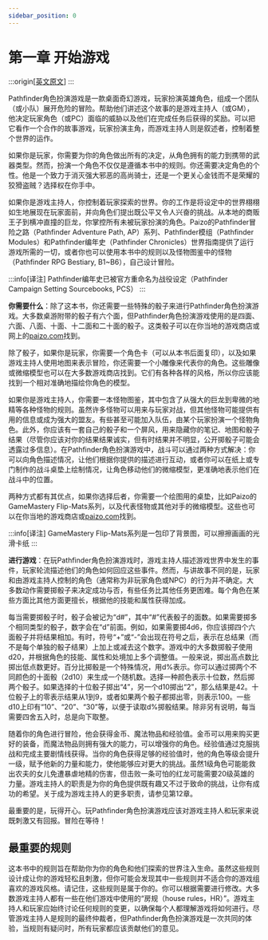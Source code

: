 ```yaml
---
sidebar_position: 0
---
```


# 第一章 开始游戏

:::origin[[英文原文](https://www.aonprd.com/Rules.aspx?ID=81)]
:::

Pathfinder角色扮演游戏是一款桌面奇幻游戏，玩家扮演英雄角色，组成一个团队（或小队）展开危险的冒险。帮助他们讲述这个故事的是游戏主持人（或GM），他决定玩家角色（或PC）面临的威胁以及他们在完成任务后获得的奖励。可以把它看作一个合作的故事游戏，玩家扮演主角，而游戏主持人则是叙述者，控制着整个世界的运作。

如果你是玩家，你需要为你的角色做出所有的决定，从角色拥有的能力到携带的武器类型。然而，扮演一个角色不仅仅是遵循本书中的规则。你还需要决定角色的个性。他是一个致力于消灭强大邪恶的高尚骑士，还是一个更关心金钱而不是荣耀的狡猾盗贼？选择权在你手中。

如果你是游戏主持人，你控制着玩家探索的世界。你的工作是将设定中的世界栩栩如生地展现在玩家面前，并向角色们提出既公平又令人兴奋的挑战。从本地的商贩王子到横冲直撞的巨龙，你掌控所有未被玩家扮演的角色。Paizo的Pathfinder冒险之路（Pathfinder Adventure Path, AP）系列、Pathfinder模组（Pathfinder Modules）和Pathfinder编年史（Pathfinder Chronicles）世界指南提供了运行游戏所需的一切，或者你也可以使用本书中的规则以及怪物图鉴中的怪物（Pathfinder RPG Bestiary, B1~B6），自己设计冒险。

:::info[译注]
Pathfinder编年史已被官方重命名为战役设定（Pathfinder Campaign Setting Sourcebooks, PCS）
:::

**你需要什么**：除了这本书，你还需要一些特殊的骰子来进行Pathfinder角色扮演游戏。大多数桌游附带的骰子有六个面，但Pathfinder角色扮演游戏使用的是四面、六面、八面、十面、十二面和二十面的骰子。这类骰子可以在你当地的游戏商店或网上的[paizo.com](https://paizo.com)找到。

除了骰子，如果你是玩家，你需要一个角色卡（可以从本书后面复印），以及如果游戏主持人使用地图来表示冒险，你还需要一个小雕像来代表你的角色。这些雕像或微缩模型也可以在大多数游戏商店找到。它们有各种各样的风格，所以你应该能找到一个相对准确地描绘你角色的模型。

如果你是游戏主持人，你需要一本怪物图鉴，其中包含了从强大的巨龙到卑微的地精等各种怪物的规则。虽然许多怪物可以用来与玩家对战，但其他怪物可能提供有用的信息或成为强大的盟友。有些甚至可能加入队伍，由某个玩家扮演一个怪物角色。此外，你应该有一套自己的骰子和一个屏风，用来隐藏你的笔记、地图和骰子结果（尽管你应该对你的结果结果诚实，但有时结果并不明显，公开掷骰子可能会透露过多信息）。在Pathfinder角色扮演游戏中，战斗可以通过两种方式解决：你可以向角色描述情况，让他们根据你提供的描述进行互动，或者你可以在纸上或专门制作的战斗桌垫上绘制情况，让角色移动他们的微缩模型，更准确地表示他们在战斗中的位置。

两种方式都有其优点，如果你选择后者，你需要一个绘图用的桌垫，比如Paizo的GameMastery Flip-Mats系列，以及代表怪物或其他对手的微缩模型。这些也可以在你当地的游戏商店或[paizo.com](https://paizo.com)找到。

:::info[译注]
GameMastery Flip-Mats系列是一包印了背景图，可以擦擦画画的光滑卡纸
:::

**进行游戏**：在玩Pathfinder角色扮演游戏时，游戏主持人描述游戏世界中发生的事件，玩家轮流描述他们的角色如何回应这些事件。然而，与讲故事不同的是，玩家和由游戏主持人控制的角色（通常称为非玩家角色或NPC）的行为并不确定。大多数动作需要掷骰子来决定成功与否，有些任务比其他任务更困难。每个角色在某些方面比其他方面更擅长，根据他的技能和属性获得加成。

每当需要掷骰子时，骰子会被记为“d#”，其中“#”代表骰子的面数。如果需要掷多个相同类型的骰子，数字会在“d”前面。例如，如果需要掷4d6，你应该掷四个六面骰子并将结果相加。有时，符号“+”或“-”会出现在符号之后，表示在总结果（而不是每个单独的骰子结果）上加上或减去这个数字。游戏中的大多数掷骰子使用d20，并根据角色的技能、属性和处境加上多个调整值。一般来说，掷出高点数比掷出低点数更好。百分比掷骰是一个特殊情况，用d%表示。你可以通过掷两个不同颜色的十面骰（2d10）来生成一个随机数。选择一种颜色表示十位数，然后掷两个骰子。如果选择的十位骰子掷出“4”，另一个d10掷出“2”，那么结果是42。十位骰子上的零表示结果从1到9，或者如果两个骰子都掷出零，则表示100。一些d10上印有“10”、“20”、“30”等，以便于读取d%掷骰结果。除非另有说明，每当需要四舍五入时，总是向下取整。

随着你的角色进行冒险，他会获得金币、魔法物品和经验值。金币可以用来购买更好的装备，而魔法物品则拥有强大的能力，可以增强你的角色。经验值通过克服挑战和完成主要剧情线获得。当你的角色获得足够的经验值时，他的角色等级会提升一级，赋予他新的力量和能力，使他能够应对更大的挑战。虽然1级角色可能能救出农夫的女儿免遭暴虐地精的伤害，但击败一条可怕的红龙可能需要20级英雄的力量。游戏主持人的职责是为你的角色提供既有趣又不过于致命的挑战，让你有成功的希望。关于成为游戏主持人的更多职责，请参见第12章。

最重要的是，玩得开心。玩Pathfinder角色扮演游戏应该对游戏主持人和玩家来说既刺激又有回报。冒险在等待！

## 最重要的规则

这本书中的规则旨在帮助你为你的角色和他们探索的世界注入生命。虽然这些规则设计成让你的游戏轻松且刺激，但你可能会发现其中一些规则并不适合你的游戏组喜欢的游戏风格。请记住，这些规则是属于你的。你可以根据需要进行修改。大多数游戏主持人都有一些在他们游戏中使用的“房规（house rules，HR）”。游戏主持人和玩家应始终讨论任何规则的变更，以确保每个人都理解游戏将如何进行。尽管游戏主持人是规则的最终仲裁者，但Pathfinder角色扮演游戏是一次共同的体验，当规则有疑问时，所有玩家都应该贡献他们的意见。


<DocCardList />
